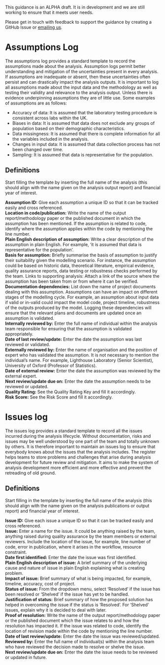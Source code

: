 ::: {.callout-note collapse="false"}
This guidance is an ALPHA draft. It is in development and we are still working to ensure that it meets user needs.

Please get in touch with feedback to support the guidance by creating a GitHub Issue or [emailing us](mailto:ASAP@ons.gov.uk).
:::

# Assumptions Log

The assumptions log provides a standard template to record the assumptions made about the analysis. Assumption logs permit better understanding and mitigation of the uncertainties present in every analysis. If assumptions are inadequate or absent, then these uncertainties often persist and can drastically impact the analysis outputs. It is important to log all assumptions made about the input data and the methodology as well as testing their validity and relevance to the analysis output. Unless there is evidence underpinning assumptions they are of little use.
Some examples of assumptions are as follows: 

* Accuracy of data: It is assumed that the laboratory testing procedure is consistent across labs within the UK.
* Biases in data: It is assumed that data does not exclude any groups of population based on their demographic characteristics.
* Data missingness: It is assumed that there is complete information for all the variables included in the analysis.
* Changes in input data: It is assumed that data collection process has not been changed over time.
* Sampling: It is assumed that data is representative for the population.

## Definitions

Start filling the template by inserting the full name of the analysis (this should align with the name given on the analysis output report) and financial year of interest.

**Assumption ID:** Give each assumption a unique ID so that it can be tracked easily and cross referenced.  
**Location in code/publication:** Write the name of the output report/methodology paper or the published document in which the assumption has been mentioned. If the assumption is related to code, identify where the assumption applies within the code by mentioning the line number.  
**Plain English description of assumption:** Write a clear description of the assumption in plain English. For example, ‘it is assumed that data is representative for the population'.  
**Basis for assumption:** Briefly summarise the basis of assumption to justify their suitability given the modelling scenario. For instance, the assumption could be based on historic data, theoretical literature, empirical evidence, quality assurance reports, data testing or robustness checks performed by the team. 
Links to supporting analysis: Attach a link of the source where the assumption has been taken from or from where it can be verified.  
**Documentation dependencies:** List down the name of project documents dealing with this assumption. Assumptions can have an impact on different stages of the modelling cycle. For example, an assumption about input data if valid or in-valid could impact the model code, project timeline, robustness of the outputs produced by the model. Logging these dependencies will ensure that the relevant plans and documents are updated once an assumption is validated.  
**Internally reviewed by:** Enter the full name of individual within the analysis team responsible for ensuring that the assumption is validated appropriately.  
**Date of last review/update:** Enter the date the assumption was last reviewed or validated.   
**Externally reviewed by:** Enter the name of organisation and the position of expert who has validated the assumption. It is not necessary to mention the individual's name. For example, Lighthouse Laboratory (Senior Scientist), University of Oxford (Professor of Statistics).     
**Date of external review:**	Enter the date the assumption was reviewed by the external expert.  
**Next review/update due on:** Enter the date the assumption needs to be reviewed or updated.  
**Quality Rating:** See the Quality Rating Key and fill it accordingly.   
**Risk Score:**	See the Risk Score and fill it accordingly.  

# Issues log

The issues log provides a standard template to record all the issues incurred during the analysis lifecycle. Without documentation, risks and issues may be well understood by one part of the team and totally unknown by others.  It is therefore important to maintain an issues log to ensure that everybody knows about the issues that the analysis includes. The register helps teams to store problems and challenges that arise during analysis development for future review and mitigation. It aims to make the system of analysis development more efficient and more effective and prevent the retreading of old ground.

## Definitions

Start filling in the template by inserting the full name of the analysis (this should align with the name given on the analysis publications or output report) and financial year of interest.

**Issue ID:** Give each issue a unique ID so that it can be tracked easily and cross referenced.    
**Issue:** Enter a name for the issue. It could be anything raised by the team, anything raised during quality assurance by the team members or external reviewers. Include the location of the issue, for example, line number of code, error in publication, where it arises in the workflow, resource constraint.    
**Date first identified:** Enter the date the issue was first identified.    
**Plain English description of issue:** A brief summary of the underlying cause and nature of issue in plain English explaining what is creating problem.    
**Impact of issue:** Brief summary of what is being impacted, for example, timeline, accuracy, cost of project.    
**Status of issue:** From the dropdown menu, select ‘Resolved’ if the issue has been resolved or ‘Shelved’ if the issue has yet to be handled.    
**Justification of status:** Brief summary of how the proposed solution has helped in overcoming the issue if the status is ‘Resolved’. For ‘Shelved’ issues, explain why it is decided to deal with later.     
**Proof of resolution:** Write the name of the output report/methodology paper or the published document which the issue relates to and how the resolution has impacted it. If the issue was related to code, identify the location of revision made within the code by mentioning the line number.    
**Date of last review/update:** Enter the date the issue was reviewed/updated.    
**Reviewed by:** Enter the full name of individual(s) within the analysis team who have reviewed the decision made to resolve or shelve the issue.    
**Next review/update due on:** Enter the date the issue needs to be reviewed or updated in future.    
